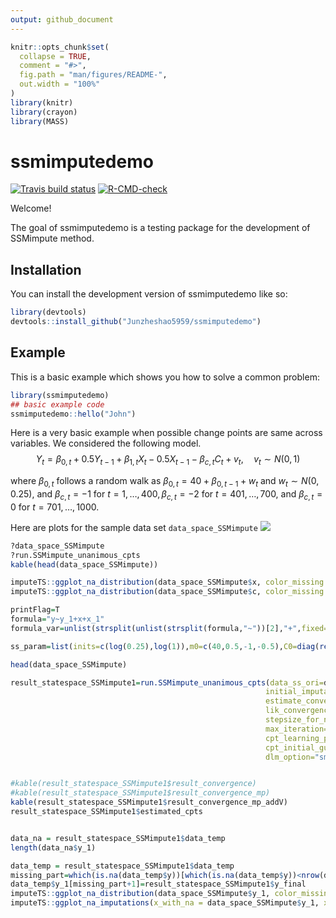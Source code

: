 ```yaml
---
output: github_document
---
```


<!-- README.md is generated from README.Rmd. Please edit that file -->

```r
knitr::opts_chunk$set(
  collapse = TRUE,
  comment = "#>",
  fig.path = "man/figures/README-",
  out.width = "100%"
)
library(knitr)
library(crayon)
library(MASS)
```

# ssmimputedemo

<!-- badges: start -->
[![Travis build status](https://travis-ci.com/Junzheshao5959/ssmimputedemo.svg?branch=master)](https://travis-ci.com/Junzheshao5959/ssmimputedemo)
[![R-CMD-check](https://github.com/Junzheshao5959/ssmimputedemo/workflows/R-CMD-check/badge.svg)](https://github.com/Junzheshao5959/ssmimputedemo/actions)
<!-- badges: end -->

Welcome!

The goal of ssmimputedemo is a testing package for the development of SSMimpute method.

## Installation

You can install the development version of ssmimputedemo like so:

``` r
library(devtools)
devtools::install_github("Junzheshao5959/ssmimputedemo")
```

## Example

This is a basic example which shows you how to solve a common problem:

```r
library(ssmimputedemo)
## basic example code
ssmimputedemo::hello("John")
```

Here is a very basic example when possible change points are same across variables. We considered the following model.  
$$
Y_{t}=\beta_{0, t}+0.5 Y_{t-1}+\beta_{1, t} X_{t}-0.5 X_{t-1}-\beta_{c, t}C_{t}+v_{t}, \quad v_{t} \sim N(0,1)
$$
  
where $\beta_{0, t}$ follows a random walk as $\beta_{0, t}=40+\beta_{0, t-1}+w_{t}$ and $w_{t} \sim N(0,0.25)$, and $\beta_{c, t}=-1$ for $t=1, \ldots, 400, \beta_{c, t}=-2$ for $t=401, \ldots, 700$, and $\beta_{c, t}=0$ for $t=701, \ldots, 1000$.  

Here are plots for the sample data set `data_space_SSMimpute`
![](https://cdn.mathpix.com/snip/images/Qep9kS6HXGDXOtN5OzqeNIEJdAwtmSbMO3y7vjmUXiQ.original.fullsize.png)
```r
?data_space_SSMimpute
?run.SSMimpute_unanimous_cpts
kable(head(data_space_SSMimpute))

imputeTS::ggplot_na_distribution(data_space_SSMimpute$x, color_missing = "pink",color_missing_border = "pink", alpha_missing = 0.9)
imputeTS::ggplot_na_distribution(data_space_SSMimpute$c, color_missing = "pink",color_missing_border = "pink", alpha_missing = 0.9)
```


```r
printFlag=T
formula="y~y_1+x+x_1"
formula_var=unlist(strsplit(unlist(strsplit(formula,"~"))[2],"+",fixed=T))

ss_param=list(inits=c(log(0.25),log(1)),m0=c(40,0.5,-1,-0.5),C0=diag(rep(10^3),4), AR1_coeffi=NULL,rw_coeffi="intercept", v_cp_param=NULL, w_cp_param=NULL,max_iteration=100)

head(data_space_SSMimpute)

result_statespace_SSMimpute1=run.SSMimpute_unanimous_cpts(data_ss_ori=data_space_SSMimpute,formula_var,ss_param_temp=ss_param,
                                                         initial_imputation_option="StructTS",
                                                         estimate_convergence_cri=0.01,
                                                         lik_convergence_cri=0.01,
                                                         stepsize_for_newpart=1/3,
                                                         max_iteration=100,
                                                         cpt_learning_param=list(cpt_method="mean",burnin=1/10,mergeband=20,convergence_cri=10),
                                                         cpt_initial_guess_option="ignore",
                                                         dlm_option="smooth",m=5,seed=1,printFlag=F)



```
```r
#kable(result_statespace_SSMimpute1$result_convergence)
#kable(result_statespace_SSMimpute1$result_convergence_mp)
kable(result_statespace_SSMimpute1$result_convergence_mp_addV)
result_statespace_SSMimpute1$estimated_cpts



```
```r
data_na = result_statespace_SSMimpute1$data_temp
length(data_na$y_1)

data_temp = result_statespace_SSMimpute1$data_temp
missing_part=which(is.na(data_temp$y))[which(is.na(data_temp$y))<nrow(data_temp)]
data_temp$y_1[missing_part+1]=result_statespace_SSMimpute1$y_final
imputeTS::ggplot_na_distribution(data_space_SSMimpute$y_1, color_missing = "pink",color_missing_border = "pink", alpha_missing = 0.9)
imputeTS::ggplot_na_imputations(x_with_na = data_space_SSMimpute$y_1, x_with_imputations = data_na$y_1)
```


